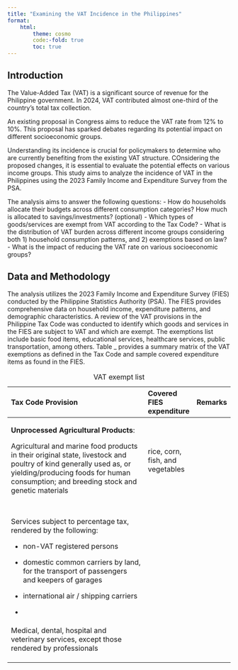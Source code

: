 ```yaml
---
title: "Examining the VAT Incidence in the Philippines"
format: 
    html:
        theme: cosmo
        code:-fold: true
        toc: true
---
```


## Introduction

The Value-Added Tax (VAT) is a significant source of revenue for the Philippine government. In 2024, VAT contributed almost one-third of the country's total tax collection.

An existing proposal in Congress aims to reduce the VAT rate from 12% to 10%. This proposal has sparked debates regarding its potential impact on different socioeconomic groups.

Understanding its incidence is crucial for policymakers to determine who are currently benefiting from the existing VAT structure. COnsidering the proposed changes, it is essential to evaluate the potential effects on various income groups. This study aims to analyze the incidence of VAT in the Philippines using the 2023 Family Income and Expenditure Survey from the PSA.

The analysis aims to answer the following questions: - How do households allocate their budgets across different consumption categories? How much is allocated to savings/investments? (optional) - Which types of goods/services are exempt from VAT according to the Tax Code? - What is the distribution of VAT burden across different income groups considering both 1) household consumption patterns, and 2) exemptions based on law? - What is the impact of reducing the VAT rate on various socioeconomic groups?

## Data and Methodology

The analysis utilizes the 2023 Family Income and Expenditure Survey (FIES) conducted by the Philippine Statistics Authority (PSA). The FIES provides comprehensive data on household income, expenditure patterns, and demographic characteristics. A review of the VAT provisions in the Philippine Tax Code was conducted to identify which goods and services in the FIES are subject to VAT and which are exempt. The exemptions list include basic food items, educational services, healthcare services, public transportation, among others. Table \_ provides a summary matrix of the VAT exemptions as defined in the Tax Code and sample covered expenditure items as found in the FIES.

+-------------------------------------------------------------------------------------------------------------------------------------------------------------------------------------------------------------+----------------------------------+---------+
| Tax Code Provision                                                                                                                                                                                          | Covered FIES expenditure         | Remarks |
+:============================================================================================================================================================================================================+:=================================+:========+
| **Unprocessed Agricultural Products**:                                                                                                                                                                      | rice, corn, fish, and vegetables |         |
|                                                                                                                                                                                                             |                                  |         |
| Agricultural and marine food products in their original state, livestock and poultry of kind generally used as, or yielding/producing foods for human consumption; and breeding stock and genetic materials |                                  |         |
+-------------------------------------------------------------------------------------------------------------------------------------------------------------------------------------------------------------+----------------------------------+---------+
|                                                                                                                                                                                                             |                                  |         |
+-------------------------------------------------------------------------------------------------------------------------------------------------------------------------------------------------------------+----------------------------------+---------+
|                                                                                                                                                                                                             |                                  |         |
+-------------------------------------------------------------------------------------------------------------------------------------------------------------------------------------------------------------+----------------------------------+---------+
| Services subject to percentage tax, rendered by the following:                                                                                                                                              |                                  |         |
|                                                                                                                                                                                                             |                                  |         |
| -   non-VAT registered persons                                                                                                                                                                              |                                  |         |
|                                                                                                                                                                                                             |                                  |         |
| -   domestic common carriers by land, for the transport of passengers and keepers of garages                                                                                                                |                                  |         |
|                                                                                                                                                                                                             |                                  |         |
| -   international air / shipping carriers                                                                                                                                                                   |                                  |         |
|                                                                                                                                                                                                             |                                  |         |
| -                                                                                                                                                                                                           |                                  |         |
+-------------------------------------------------------------------------------------------------------------------------------------------------------------------------------------------------------------+----------------------------------+---------+
| Medical, dental, hospital and veterinary services, except those rendered by professionals                                                                                                                   |                                  |         |
+-------------------------------------------------------------------------------------------------------------------------------------------------------------------------------------------------------------+----------------------------------+---------+
|                                                                                                                                                                                                             |                                  |         |
+-------------------------------------------------------------------------------------------------------------------------------------------------------------------------------------------------------------+----------------------------------+---------+
|                                                                                                                                                                                                             |                                  |         |
+-------------------------------------------------------------------------------------------------------------------------------------------------------------------------------------------------------------+----------------------------------+---------+
|                                                                                                                                                                                                             |                                  |         |
+-------------------------------------------------------------------------------------------------------------------------------------------------------------------------------------------------------------+----------------------------------+---------+

: VAT exempt list